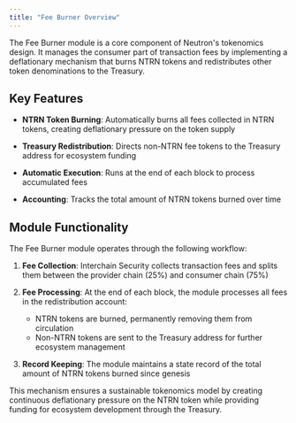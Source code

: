 ```yaml
---
title: "Fee Burner Overview"
---
```


The Fee Burner module is a core component of Neutron's tokenomics design. It manages the consumer part of transaction fees by implementing a deflationary mechanism that burns NTRN tokens and redistributes other token denominations to the Treasury.

## Key Features

- **NTRN Token Burning**: Automatically burns all fees collected in NTRN tokens, creating deflationary pressure on the token supply
  
- **Treasury Redistribution**: Directs non-NTRN fee tokens to the Treasury address for ecosystem funding

- **Automatic Execution**: Runs at the end of each block to process accumulated fees

- **Accounting**: Tracks the total amount of NTRN tokens burned over time

## Module Functionality

The Fee Burner module operates through the following workflow:

1. **Fee Collection**: Interchain Security collects transaction fees and splits them between the provider chain (25%) and consumer chain (75%)
   
2. **Fee Processing**: At the end of each block, the module processes all fees in the redistribution account:
   - NTRN tokens are burned, permanently removing them from circulation
   - Non-NTRN tokens are sent to the Treasury address for further ecosystem management

3. **Record Keeping**: The module maintains a state record of the total amount of NTRN tokens burned since genesis

This mechanism ensures a sustainable tokenomics model by creating continuous deflationary pressure on the NTRN token while providing funding for ecosystem development through the Treasury. 